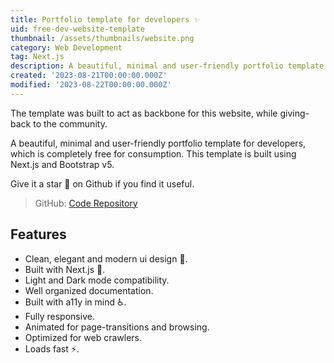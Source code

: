 ---
title: Portfolio template for developers ✨
uid: free-dev-website-template
thumbnail: /assets/thumbnails/website.png
category: Web Development
tag: Next.js
description: A beautiful, minimal and user-friendly portfolio template for Developers which is completely free and open for consumption and contribution.
created: '2023-08-21T00:00:00.000Z'
modified: '2023-08-22T00:00:00.000Z'
---

The template was built to act as backbone for this website, while giving-back to the community.

A beautiful, minimal and user-friendly portfolio template for developers, which is completely free for consumption. This template is built using Next.js and Bootstrap v5.

Give it a star 🌟 on Github if you find it useful.

> GitHub: [Code Repository](https://github.com/msanvarov/personal-portfolio)

## Features

- Clean, elegant and modern ui design 💄.
- Built with Next.js 🔨.
- Light and Dark mode compatibility.
- Well organized documentation.
- Built with a11y in mind ♿.
- Fully responsive.
- Animated for page-transitions and browsing.
- Optimized for web crawlers.
- Loads fast ⚡.
